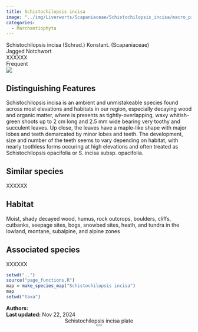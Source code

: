 ```yaml
---
title: Schistochilopsis incisa
image: "../img/Liverworts/Scapaniaceae/Schistochilopsis_incisa/macro_pics/Schistochilopsis_incisa_JR_01.jpg"
categories:
  - Marchantiophyta
---
```


<div class="info-panel">
 <div class="info-top">
  <div class="taxon-scientific"><span class="taxon-name">Schistochilopsis incisa</span> <span class="taxon-authority">(Schrad.) Konstant.</span> <span class="taxon-family">(Scapaniaceae)</span></div>
  <div class="taxon-common">Jagged Notchwort</div>
 </div>
 <div class="info-bottom">
  <div class="taxon-qnd">XXXXXX</div>
  <div class="taxon-abundance">Frequent</div>
 </div>
</div>
<div class="imerss-content-frame">
 <div class="imerss-image-header">
  <div class="imerss-image-holder imerss-column-left" data-toggle="tooltip" style="background-image: url(../img/Liverworts/Scapaniaceae/Schistochilopsis_incisa/macro_pics/Schistochilopsis_incisa_JR_01.jpg)" title="John Reynolds">
  </div>

  <div class="imerss-image-holder imerss-column-right" data-toggle="tooltip" style="background-image: url(../img/Liverworts/Scapaniaceae/Schistochilopsis_incisa/macro_pics/Schistochilopsis_incisa_JR_02.jpg)" title="John Reynolds">
  </div>
 
 </div>
 <div class="imerss-content-lower">
  <div class="imerss-column-left">
  <div class="tab-microscope" data-micromodal-trigger="modal-plate">
  <img src="../img/bryo guide microscope.png"/>
  </div>

<h2>Distinguishing Features</h2>

Schistochilopsis incisa is an ambient and unmistakeable species found across most elevations and habitats in our region, especially decaying wood and organic matter, where is presents as tightly-overlapping, waxy whitish-green shoots up to 2 cm long and 2.5 mm wide bearing very toothy and succulent leaves. Up close, the leaves have a maple-like shape with major lobes and teeth demarcated by minor lobes and teeth. The development, size and number of the teeth seems to vary depending on habitat, with nearly toothless forms occuring at high elevations and often treated as Schistochilopsis opacifolia or S. incisa subsp. opacifolia. 

<h2>Similar species</h2>

XXXXXX

<h2>Habitat</h2>

Moist, shady decayed wood, humus, rock outcrops, boulders, cliffs, cutbanks, seepage sites, bogs, snowbed sites, heath, and tundra in the lowland, montane, subalpine, and alpine zones

<h2>Associated species</h2>

XXXXXX
</div>

<div class="imerss-column-right">

<div class="imerss-image-holder imerss-column-right" data-toggle="tooltip" style="background-image: url(../img/Liverworts/Scapaniaceae/Schistochilopsis_incisa/macro_pics/Schistochilopsis_incisa_CW_01.jpeg)" title="Connor Wardrop">
</div>

<div class="imerss-map-holder">
```r
setwd("..")
source("page_functions.R")
map = make_species_map("Schistochilopsis incisa")
map
setwd("taxa")
```
</div>

</div>

</div>
</div>

<div class="taxon-footer">
 <div class="taxon-authors"><b>Authors:</b> <span></span></div>
 <div class="taxon-update"><b>Last updated:</b> <span>Nov 22, 2024</span></div>
</div>

<div class="modal micromodal-slide" id="modal-plate" aria-hidden="true">
 <div class="modal__overlay" tabindex="-1" data-micromodal-close>
  <div class="modal__container" role="dialog" aria-modal="true" aria-labelledby="modal-plate-title" >
   <header class="modal__header">
   <div class="modal__title" id="modal-plate-title">
  Schistochilopsis incisa plate
   </div>
   <button class="modal__close" aria-label="Close" data-micromodal-close></button>
   </header>
  <div class="modal__content" id="modal-plate-content">
   <div class="imerss-image-holder" data-toggle="tooltip" style="background-image: url(../img/XXXXX)" title="XXXXX">
  </div>
  </div>
  </div>
 </div>
</div>

<script src="../js/micromodal.min.js"></script>
<link href="../css/style-taxon.css" rel="stylesheet">
<link href="../css/micromodal.css" rel="stylesheet">

<script>
MicroModal.init();
</script>

